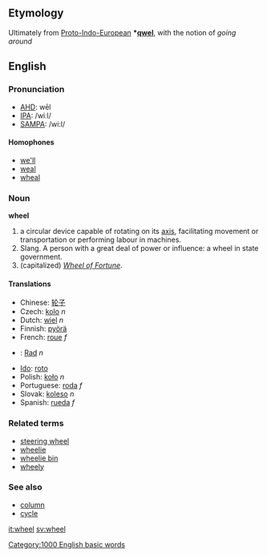 ==Etymology==
Ultimately from [[Proto-Indo-European]] '''*[[qwel]]''', with the notion of ''going around''

==English==
===Pronunciation===
*[[w:AHD|AHD]]: wēl
*[[w:IPA|IPA]]: /wiːl/
*[[w:SAMPA|SAMPA]]: /wi:l/

====Homophones====
* [[we'll]]
* [[weal]]
* [[wheal]]

===Noun===
'''wheel'''

#a circular device capable of rotating on its [[axis]], facilitating movement or transportation or performing labour in machines.
#Slang. A person with a great deal of power or influence: a wheel in state government.
#(capitalized) ''[[Wheel of Fortune]]''.

====Translations====
*Chinese: [[轮子]]
*Czech: [[kolo]]  ''n''
*Dutch: [[wiel]] ''n''
*Finnish: [[pyörä]]
*French: [[roue]] ''f''
*{{msg:de}}: [[Rad]] ''n''
*[[Ido]]: [[roto]]
*Polish: [[koło]] ''n''
*Portuguese: [[roda]] ''f''
*Slovak: [[koleso]]  ''n''
*Spanish: [[rueda]] ''f''

===Related terms===
*[[steering wheel]]
*[[wheelie]]
*[[wheelie bin]]
*[[wheely]]

===See also===
*[[column]]
*[[cycle]]

[[Category:1000 English basic words]]

[[it:wheel]]
[[sv:wheel]]